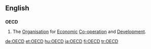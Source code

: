 ==English==

==={{initialism}}===
'''OECD'''
{{wikipedia}}

# The [[organization|Organisation]] for [[economic|Economic]] [[co-operation|Co-operation]] and [[development|Development]].

[[de:OECD]]
[[et:OECD]]
[[hu:OECD]]
[[ja:OECD]]
[[fi:OECD]]
[[tr:OECD]]